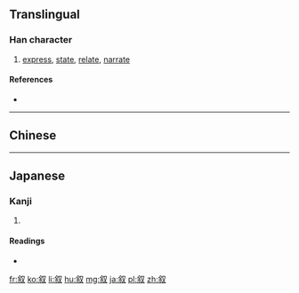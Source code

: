 {{also|敘|敍}}
==Translingual==

===Han character===
{{Han char|rn=29|rad=又|as=07|sn=9|four=|canj=人木水 (ODE)|ids=⿰[[余]][[又]]}}

# [[express]], [[state]], [[relate]], [[narrate]]

====References====
* {{Han ref|kx=0166.090|dkj=03163|dj=0378.030|hdz=10397.150|uh=53D9|ud=21465}}

----

==Chinese==
{{zh-see|敘}}

----

==Japanese==

===Kanji===
{{ja-kanji|grade=c|rs=又07}}

# {{defn|lang=ja|sort=又07}}

====Readings====
* {{ja-readings|goon=[[じょ]] (jo)|kanon=[[しょ]] (sho) {{non-joyo-reading}}|kun=[[ついでる]] (tsuideru), [[ついで]] (tsuide), [[のべる]] (noberu)}}

[[fr:叙]]
[[ko:叙]]
[[li:叙]]
[[hu:叙]]
[[mg:叙]]
[[ja:叙]]
[[pl:叙]]
[[zh:叙]]